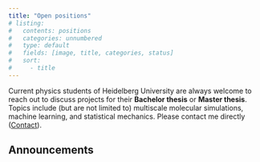 ```yaml
---
title: "Open positions"
# listing:
#   contents: positions
#   categories: unnumbered
#   type: default
#   fields: [image, title, categories, status]
#   sort:
#     - title
---
```


Current physics students of Heidelberg University are always welcome to reach out to discuss projects for their **Bachelor thesis** or **Master thesis**. Topics include (but are not limited to) multiscale molecular simulations, machine learning, and statistical mechanics. Please contact me directly ([Contact](contact.html)).

## Announcements

